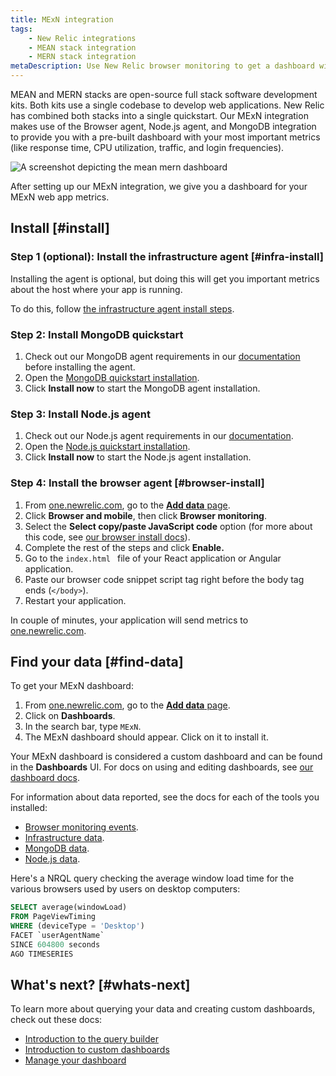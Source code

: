 ```yaml
---
title: MExN integration
tags:
    - New Relic integrations
    - MEAN stack integration
    - MERN stack integration
metaDescription: Use New Relic browser monitoring to get a dashboard with metrics from your MExN stack.
---
```




MEAN and MERN stacks are open-source full stack software development kits. Both kits use a single codebase to develop web applications. New Relic has combined both stacks into a single quickstart. Our MExN integration makes use of the Browser agent, Node.js agent, and MongoDB integration to provide you with a pre-built dashboard with your most important metrics (like response time, CPU utilization, traffic, and login frequencies).

<img
  title="Mean Mern dashboard"
  alt="A screenshot depicting the mean mern dashboard"
  src={infrastructureMeanMernIntegrationDashboard}
/>

<figcaption>
After setting up our MExN integration, we give you a dashboard for your MExN web app metrics. 
</figcaption>

## Install [#install]

### Step 1 (optional): Install the infrastructure agent [#infra-install]

Installing the <InlinePopover type="infrastructure" /> agent is optional, but doing this will get you important metrics about the host where your app is running. 

To do this, follow [the infrastructure agent install steps](/docs/infrastructure/install-infrastructure-agent/get-started/install-infrastructure-agent).

### Step 2: Install MongoDB quickstart

1. Check out our MongoDB agent requirements in our [documentation](/docs/infrastructure/host-integrations/host-integrations-list/mongodb-monitoring-integration/)  before installing the agent.
2. Open the [MongoDB quickstart installation](https://newrelic.com/instant-observability/mongodb). 
3. Click  **Install now** to start the MongoDB agent installation.

### Step 3: Install Node.js agent

1. Check out our Node.js agent requirements in our [documentation](/docs/apm/agents/nodejs-agent/getting-started/compatibility-requirements-nodejs-agent/).
2. Open the [Node.js quickstart installation](https://newrelic.com/instant-observability/node-js). 
3. Click  **Install now** to start the Node.js agent installation.

### Step 4: Install the browser agent [#browser-install] 

1. From [one.newrelic.com](https://one.newrelic.com), go to the [**Add data** page](https://one.newrelic.com/marketplace). 
2. Click **Browser and mobile**, then click **Browser monitoring**.
3. Select the **Select copy/paste JavaScript code** option (for more about this code, see [our browser install docs](/docs/browser/browser-monitoring/installation/install-browser-monitoring-agent)). 
4. Complete the rest of the steps and click **Enable.**
5. Go to the `index.html ` file of your React application or Angular application.
6.  Paste our browser code snippet script tag right before the body tag ends (`</body>`).
8. Restart your application. 

In couple of minutes, your application will send metrics to [one.newrelic.com](https://one.newrelic.com).

## Find your data [#find-data]

To get your MExN dashboard: 

1. From [one.newrelic.com](https://one.newrelic.com), go to the [**Add data** page](https://one.newrelic.com/marketplace). 
2. Click on **Dashboards**.
3. In the search bar, type `MExN`. 
4. The MExN dashboard should appear. Click on it to install it.

Your MExN dashboard is considered a custom dashboard and can be found in the **Dashboards** UI. For docs on using and editing dashboards, see [our dashboard docs](/docs/query-your-data/explore-query-data/dashboards/introduction-dashboards).

For information about data reported, see the docs for each of the tools you installed:

* [Browser monitoring events](/docs/data-apis/understand-data/event-data/events-reported-browser-monitoring). 
*  [Infrastructure data](/docs/infrastructure/manage-your-data/data-instrumentation/default-infrastructure-monitoring-data/#infrastructure-events). 
* [MongoDB data](docs/infrastructure/host-integrations/host-integrations-list/mongodb/mongodb-monitoring-integration-new/#find-and-use/).
* [Node.js data](/docs/apm/agents/nodejs-agent/getting-started/introduction-new-relic-nodejs/).


Here's a NRQL query checking the average window load time for the various browsers used by users on desktop computers: 

```sql
SELECT average(windowLoad) 
FROM PageViewTiming 
WHERE (deviceType = 'Desktop') 
FACET `userAgentName` 
SINCE 604800 seconds 
AGO TIMESERIES
```

## What's next? [#whats-next]

To learn more about querying your data and creating custom dashboards, check out these docs: 

* [Introduction to the query builder](/docs/query-your-data/explore-query-data/query-builder/introduction-query-builder)
* [Introduction to custom dashboards](/docs/query-your-data/explore-query-data/dashboards/introduction-dashboards)
* [Manage your dashboard](/docs/query-your-data/explore-query-data/dashboards/manage-your-dashboard)

